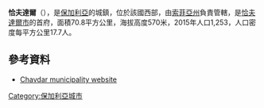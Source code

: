 {{Coord|42|39|N|24|3|E|display=title}}

'''恰夫達爾'''（{{lang-bg|Чавдар}}），是[[保加利亞|保加利亞]]的城鎮，位於該國西部，由[[索菲亞州|索菲亞州]]負責管轄，是[[恰夫達爾市|恰夫達爾市]]的首府，面積70.8平方公里，海拔高度570米，2015年人口1,253，人口密度每平方公里17.7人。

==參考資料==
* [http://www.chavdar.eu/ Chavdar municipality website] {{Wayback|url=http://www.chavdar.eu/ |date=20210121225713 }} {{bg icon}}

{{Bulgaria-geo-stub}}
[[Category:保加利亞城市|Category:保加利亞城市]]